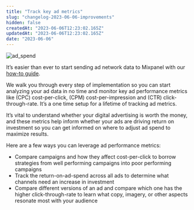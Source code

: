 ```yaml
---
title: "Track key ad metrics"
slug: "changelog-2023-06-06-improvements"
hidden: false
createdAt: "2023-06-06T12:23:02.165Z"
updatedAt: "2023-06-06T12:23:02.165Z"
date: "2023-06-06"
---
```

![ad_spend](https://github.com/mixpanel/docs/assets/130083255/1d171623-615f-4b47-a54d-883306fcd30c)

It’s easier than ever to start sending ad network data to Mixpanel with our [how-to guide](https://docs.mixpanel.com/docs/tracking-plans/ad-spend). 

We walk you through every step of implementation so you can start analyzing your ad data in no time and monitor key ad performance metrics like (CPC) cost-per-click, (CPM) cost-per-impression and (CTR) click-through-rate. It’s a one time setup for a lifetime of tracking ad metrics.

It’s vital to understand whether your digital advertising is worth the money, and these metrics help inform whether your ads are driving return on investment so you can get informed on where to adjust ad spend to maximize results.

Here are a few ways you can leverage ad performance metrics:
- Compare campaigns and how they affect cost-per-click to borrow strategies from well performing campaigns into poor performing campaigns
- Track the return-on-ad-spend across all ads to determine what channels need an increase in investment
- Compare different versions of an ad and compare which one has the higher click-through-rate to learn what copy, imagery, or other aspects resonate most with your audience
